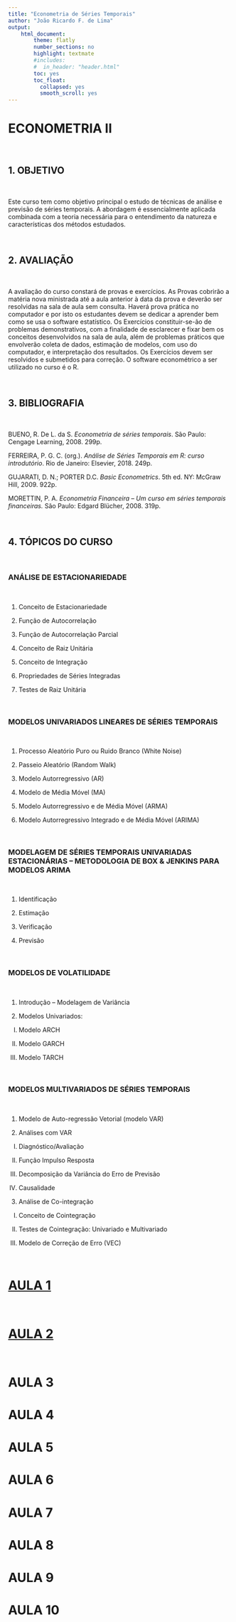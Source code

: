 ---
title: "Econometria de Séries Temporais"
author: "João Ricardo F. de Lima"
output: 
    html_document:
        theme: flatly
        number_sections: no
        highlight: textmate
        #includes: 
        #  in_header: "header.html"
        toc: yes
        toc_float:
          collapsed: yes
          smooth_scroll: yes 
---

# ECONOMETRIA II

<br>

## 1. OBJETIVO

<br>

Este curso tem como objetivo principal o estudo de técnicas de análise e previsão de séries temporais. A abordagem é essencialmente aplicada combinada com a teoria necessária para o entendimento da natureza e características dos métodos estudados. 

<br>

## 2. AVALIAÇÃO

<br>

A avaliação do curso constará de provas e exercícios. As Provas cobrirão a matéria nova ministrada até a aula anterior à data da prova e deverão ser resolvidas na sala de aula sem consulta.  Haverá prova prática no computador e por isto os estudantes devem se dedicar a aprender bem como se usa o software estatístico. Os Exercícios constituir-se-ão de problemas demonstrativos, com a finalidade de esclarecer e fixar bem os conceitos desenvolvidos na sala de aula, além de problemas práticos que envolverão coleta de dados, estimação de modelos, com uso do computador, e interpretação dos resultados. Os Exercícios devem ser resolvidos e submetidos para correção. O software econométrico a ser utilizado no curso é o R.

<br>

## 3. BIBLIOGRAFIA

<br>

BUENO, R. De L. da S. *Econometria de séries temporais*. São Paulo: Cengage Learning, 2008. 299p.

FERREIRA, P. G. C. (org.). *Análise de Séries Temporais em R: curso introdutório*. Rio de Janeiro: Elsevier, 2018. 249p.

GUJARATI, D. N.; PORTER D.C. *Basic Econometrics*. 5th ed. NY: McGraw Hill, 2009. 922p.

MORETTIN, P. A. *Econometria Financeira – Um curso em séries temporais financeiras.* São Paulo: Edgard Blücher, 2008. 319p.

<br>

## 4. TÓPICOS DO CURSO

<br>

### ANÁLISE DE ESTACIONARIEDADE 

<br>

1. Conceito de Estacionariedade 

2. Função de Autocorrelação 

3. Função de Autocorrelação Parcial

4. Conceito de Raiz Unitária

5. Conceito de Integração 

6. Propriedades de Séries Integradas

7. Testes de Raiz Unitária

<br>

### MODELOS UNIVARIADOS LINEARES DE SÉRIES TEMPORAIS 

<br>

1. Processo Aleatório Puro ou Ruido Branco (White Noise) 

2. Passeio Aleatório (Random Walk) 

3. Modelo Autorregressivo (AR) 

4. Modelo de Média Móvel (MA) 

5. Modelo Autorregressivo e de Média Móvel (ARMA) 

6. Modelo Autorregressivo Integrado e de Média Móvel (ARIMA) 	 

<br>

### MODELAGEM DE SÉRIES TEMPORAIS UNIVARIADAS ESTACIONÁRIAS – METODOLOGIA DE BOX & JENKINS PARA MODELOS ARIMA

<br>

1. Identificação 

2. Estimação 

3. Verificação 

4. Previsão  	 

<br>

### MODELOS DE VOLATILIDADE

<br>

1. Introdução – Modelagem de Variância 

2. Modelos Univariados: 

I) Modelo ARCH  
	
II) Modelo GARCH 
	
III) Modelo TARCH 	 

<br>

### MODELOS MULTIVARIADOS DE SÉRIES TEMPORAIS

<br>

1. Modelo de Auto-regressão Vetorial (modelo VAR) 

2. Análises com VAR 

I) Diagnóstico/Avaliação 
	 
II) Função Impulso Resposta 
	 
III) Decomposição da Variância do Erro de Previsão
	 
IV) Causalidade 
   
3. Análise de Co-integração 

I) Conceito de Cointegração 
	 
II) Testes de Cointegração: Univariado e Multivariado
	 
III) Modelo de Correção de Erro (VEC)  

<br>

# [AULA 1](https://jricardofl.github.io/econometria2/econ2_aula1)

<br>

# [AULA 2](https://jricardofl.github.io/econometria2/econ2_aula2)

<br>

# AULA 3

# AULA 4

# AULA 5

# AULA 6

# AULA 7

# AULA 8

# AULA 9

# AULA 10

